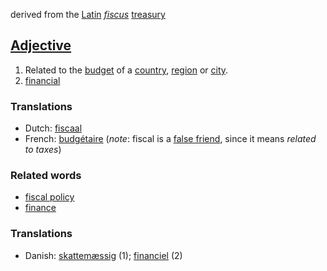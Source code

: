 derived from the [[Latin]] ''[[fiscus]]'' [[treasury]]

==[[Adjective]]==
#Related to the [[budget]] of a [[country]], [[region]] or [[city]].
#[[financial]]

===Translations===
*Dutch: [[fiscaal]]
*French: [[budgétaire]] (''note'': fiscal is a [[false friend]], since it means ''related to taxes'')

===Related words===
*[[fiscal policy]]
*[[finance]]

===Translations===
*Danish: [[skattemæssig]] (1); [[financiel]] (2)